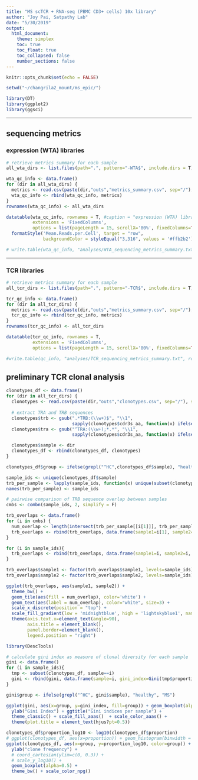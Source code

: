 ```yaml
---
title: "MS scTCR + RNA-seq (PBMC CD3+ cells) 10x library"
author: "Joy Pai, Satpathy Lab"
date: "5/30/2019"
output:
  html_document:
    theme: simplex
    toc: true
    toc_float: true
    toc_collapsed: false
    number_sections: false
---
```


<style>
    body .main-container {
        max-width: 85%;
    }
    table {
      white-space: nowrap;
    }
</style>

```r
knitr::opts_chunk$set(echo = FALSE)

setwd("~/changrila2_mount/ms_epic/")

library(DT)
library(ggplot2)
library(ggsci)
```

*** 

## sequencing metrics {.tabset .tabset-fade .tabset-pills}
### expression (WTA) libraries
```r

# retrieve metrics summary for each sample
all_wta_dirs <- list.files(path=".", pattern="-WTA$", include.dirs = T)

wta_qc_info <- data.frame()
for (dir in all_wta_dirs) {
  metrics <- read.csv(paste(dir,"outs","metrics_summary.csv", sep="/"), stringsAsFactors = F)
  wta_qc_info <- rbind(wta_qc_info, metrics)
}
rownames(wta_qc_info) <- all_wta_dirs

datatable(wta_qc_info, rownames = T, #caption = "expression (WTA) libraries",
          extensions = 'FixedColumns',
          options = list(pageLength = 15, scrollX='80%', fixedColumns=TRUE)) %>% 
  formatStyle('Mean.Reads.per.Cell', target = "row",
              backgroundColor = styleEqual("3,316", values = '#ffb2b2'))

# write.table(wta_qc_info, "analyses/WTA_sequencing_metrics_summary.txt", row.names = F, quote=F, sep="\t")
```

***

### TCR libraries
```r

# retrieve metrics summary for each sample
all_tcr_dirs <- list.files(path=".", pattern="-TCR$", include.dirs = T)

tcr_qc_info <- data.frame()
for (dir in all_tcr_dirs) {
  metrics <- read.csv(paste(dir,"outs","metrics_summary.csv", sep="/"), stringsAsFactors = F)
  tcr_qc_info <- rbind(tcr_qc_info, metrics)
}
rownames(tcr_qc_info) <- all_tcr_dirs

datatable(tcr_qc_info, rownames = T,
          extensions = 'FixedColumns',
          options = list(pageLength = 15, scrollX='80%', fixedColumns=TRUE)) 

#write.table(qc_info, "analyses/TCR_sequencing_metrics_summary.txt", row.names = F, quote=F, sep="\t")
```

## preliminary TCR clonal analysis
``` r
clonotypes_df <- data.frame()
for (dir in all_tcr_dirs) {
  clonotypes <- read.csv(paste(dir,"outs","clonotypes.csv", sep="/"), stringsAsFactors = F)
  
  # extract TRA and TRB sequences
  clonotypes$trb <- gsub(".*TRB:(\\w+)$", "\\1", 
                         sapply(clonotypes$cdr3s_aa, function(x) ifelse(grepl("TRB", x), x, NA)))
  clonotypes$tra <- gsub("^TRA:(\\w+);*.*", "\\1", 
                         sapply(clonotypes$cdr3s_aa, function(x) ifelse(grepl("TRA", x), x, NA)))

  clonotypes$sample <- dir
  clonotypes_df <- rbind(clonotypes_df, clonotypes)
}

clonotypes_df$group <- ifelse(grepl("^HC",clonotypes_df$sample), "healthy", "MS")

```


``` r
sample_ids <- unique(clonotypes_df$sample)
trb_per_sample <- lapply(sample_ids, function(x) unique(subset(clonotypes_df, sample==x)$trb))
names(trb_per_sample) <- sample_ids

# pairwise comparison of TRB sequence overlap between samples
cmbs <- combn(sample_ids, 2, simplify = F)

trb_overlaps <- data.frame()
for (i in cmbs) {
  num_overlap <- length(intersect(trb_per_sample[[i[1]]], trb_per_sample[[i[2]]]))
  trb_overlaps <- rbind(trb_overlaps, data.frame(sample1=i[1], sample2=i[2], num_overlap=num_overlap))
}

for (i in sample_ids){
  trb_overlaps <- rbind(trb_overlaps, data.frame(sample1=i, sample2=i, num_overlap=length(trb_per_sample[[i]])))
}

trb_overlaps$sample1 <- factor(trb_overlaps$sample1, levels=sample_ids)
trb_overlaps$sample2 <- factor(trb_overlaps$sample2, levels=sample_ids)

ggplot(trb_overlaps, aes(sample1, sample2)) +
  theme_bw() +
  geom_tile(aes(fill = num_overlap), color='white') +
  geom_text(aes(label = num_overlap), color="white", size=3) +
  scale_x_discrete(position = "top") +
  scale_fill_gradient(low = 'midnightblue', high = 'lightskyblue1', name = "number overlapping TRB clones") +
  theme(axis.text.x=element_text(angle=90),
        axis.title = element_blank(),
        panel.border=element_blank(),
        legend.position = "right")
```


``` r
library(DescTools)

# calculate gini index as measure of clonal diversity for each sample
gini <- data.frame()
for (i in sample_ids){
  tmp <- subset(clonotypes_df, sample==i)
  gini <- rbind(gini, data.frame(sample=i, gini_index=Gini(tmp$proportion)))
}

gini$group <- ifelse(grepl("^HC", gini$sample), "healthy", "MS")

ggplot(gini, aes(x=group, y=gini_index, fill=group)) + geom_boxplot(alpha=0.6) + geom_point(aes(color=group)) +
  ylab("Gini Index") + ggtitle("Gini indices per sample") +
  theme_classic() + scale_fill_aaas()  + scale_color_aaas() +
  theme(plot.title = element_text(hjus?pt=0.5))

```

``` r
clonotypes_df$proportion_log10 <- log10(clonotypes_df$proportion)
# ggplot(clonotypes_df, aes(x=proportion)) + geom_histogram(binwidth = 0.1) + facet_wrap(~sample)
ggplot(clonotypes_df, aes(x=group, y=proportion_log10, color=group)) + 
  ylab("clone frequency") +
  # coord_cartesian(ylim=c(0, 0.3)) +
  # scale_y_log10() + 
  geom_boxplot(alpha=0.5) + 
  theme_bw() + scale_color_npg()
```